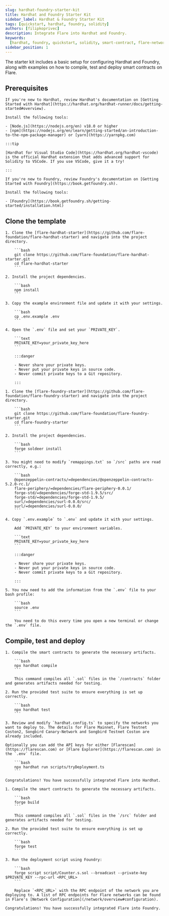 ```yaml
---
slug: hardhat-foundry-starter-kit
title: Hardhat and Foundry Starter Kit
sidebar_label: Hardhat & Foundry Starter Kit
tags: [quickstart, hardhat, foundry, solidity]
authors: [filipkoprivec]
description: Integrate Flare into Hardhat and Foundry.
keywords:
  [hardhat, foundry, quickstart, solidity, smart-contract, flare-network]
sidebar_position: 1
---
```



The starter kit includes a basic setup for configuring Hardhat and Foundry, along with examples on how to compile, test and deploy smart contracts on Flare.

## Prerequisites

<Tabs groupId="framework">
  <TabItem value="hardhat" label="Hardhat" default>

    If you're new to Hardhat, review Hardhat's documentation on [Getting Started with Hardhat](https://hardhat.org/hardhat-runner/docs/getting-started#overview).

    Install the following tools:

    - [Node.js](https://nodejs.org/en) v18.0 or higher
    - [npm](https://nodejs.org/en/learn/getting-started/an-introduction-to-the-npm-package-manager) or [yarn](https://yarnpkg.com)

    :::tip

    [Hardhat for Visual Studio Code](https://hardhat.org/hardhat-vscode) is the official Hardhat extension that adds advanced support for Solidity to VSCode. If you use VSCode, give it a try!

    :::

  </TabItem>
  <TabItem value="foundry" label="Foundry">

    If you're new to Foundry, review Foundry's documentation on [Getting Started with Foundry](https://book.getfoundry.sh).

    Install the following tools:

    - [Foundry](https://book.getfoundry.sh/getting-started/installation.html)

  </TabItem>
</Tabs>

## Clone the template

<Tabs groupId="framework">
  <TabItem value="hardhat" label="Hardhat">

    1. Clone the [flare-hardhat-starter](https://github.com/flare-foundation/flare-hardhat-starter) and navigate into the project directory.

        ```bash
        git clone https://github.com/flare-foundation/flare-hardhat-starter.git
        cd flare-hardhat-starter
        ```

    2. Install the project dependencies.

        ```bash
        npm install
        ```

    3. Copy the example environment file and update it with your settings.

        ```bash
        cp .env.example .env
        ```

    4. Open the `.env` file and set your `PRIVATE_KEY`.

        ```text
        PRIVATE_KEY=your_private_key_here
        ```

        :::danger

        - Never share your private keys.
        - Never put your private keys in source code.
        - Never commit private keys to a Git repository.

        :::

  </TabItem>
  <TabItem value="foundry" label="Foundry">

    1. Clone the [flare-foundry-starter](https://github.com/flare-foundation/flare-foundry-starter) and navigate into the project directory.

        ```bash
        git clone https://github.com/flare-foundation/flare-foundry-starter.git
        cd flare-foundry-starter
        ```

    2. Install the project dependencies.

        ```bash
        forge soldeer install
        ```

    3. You might need to modify `remappings.txt` so `/src` paths are read correctly, e.g.:

        ```bash
        @openzeppelin-contracts/=dependencies/@openzeppelin-contracts-5.2.0-rc.1/
        flare-periphery/=dependencies/flare-periphery-0.0.1/
        forge-std/=dependencies/forge-std-1.9.5/src/
        forge-std/=dependencies/forge-std-1.9.5/
        surl/=dependencies/surl-0.0.0/src/
        surl/=dependencies/surl-0.0.0/
        ```

    4. Copy `.env.example` to `.env` and update it with your settings.

        Add `PRIVATE_KEY` to your environment variables.

        ```text
        PRIVATE_KEY=your_private_key_here
        ```

        :::danger

        - Never share your private keys.
        - Never put your private keys in source code.
        - Never commit private keys to a Git repository.

        :::

    5. You now need to add the information from the `.env` file to your bash profile:

        ```bash
        source .env
        ```

        You need to do this every time you open a new terminal or change the `.env` file.

  </TabItem>
</Tabs>

## Compile, test and deploy

<Tabs groupId="framework">
  <TabItem value="hardhat" label="Hardhat">

    1. Compile the smart contracts to generate the necessary artifacts.

        ```bash
        npx hardhat compile
        ```

        This command compiles all `.sol` files in the `/contracts` folder and generates artifacts needed for testing.

    2. Run the provided test suite to ensure everything is set up correctly.

        ```bash
        npx hardhat test
        ```

    3. Review and modify `hardhat.config.ts` to specify the networks you want to deploy to. The details for Flare Mainnet, Flare Testnet Coston2, Songbird Canary-Network and Songbird Testnet Coston are already included.

    Optionally you can add the API keys for either [Flarescan](https://flarescan.com) or [Flare Explorer](https://flarescan.com) in the `.env` file.

        ```bash
        npx hardhat run scripts/tryDeployment.ts
        ```

    Congratulations! You have successfully integrated Flare into Hardhat.

  </TabItem>
  <TabItem value="foundry" label="Foundry">

    1. Compile the smart contracts to generate the necessary artifacts.

        ```bash
        forge build
        ```

        This command compiles all `.sol` files in the `/src` folder and generates artifacts needed for testing.

    2. Run the provided test suite to ensure everything is set up correctly.

        ```bash
        forge test
        ```

    3. Run the deployment script using Foundry:

        ```bash
        forge script script/Counter.s.sol --broadcast --private-key $PRIVATE_KEY --rpc-url <RPC_URL>
        ```

        Replace `<RPC_URL>` with the RPC endpoint of the network you are deploying to. A list of RPC endpoints for Flare networks can be found in Flare's [Network Configuration](/network/overview#configuration).

    Congratulations! You have successfully integrated Flare into Foundry.

  </TabItem>
</Tabs>
